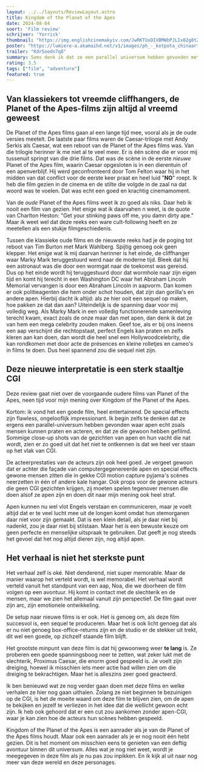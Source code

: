 ```yaml
---
layout: ../../layouts/ReviewLayout.astro
title: Kingdom of the Planet of the Apes
date: 2024-08-04
soort: 'Film review'
schrijver: 'Yorrick'
thumbnail: "https://img.englishcinemakyiv.com/JwRKTUxDIVBMWbPJLIx02g8t24RmLWDuwXXgVnoenF4/resize:fill:800:450:1:0/gravity:sm/aHR0cHM6Ly9leHBhdGNpbmVtYXByb2QuYmxvYi5jb3JlLndpbmRvd3MubmV0L2ltYWdlcy8xMWZmNjY1NS03NWNkLTQ1NGItYTBlMS1mZWQ0YzFmMzY3ZjQuanBn.jpg"
poster: "https://lumiere-a.akamaihd.net/v1/images/ph_-_kotpota_chinaart_1sht_6b3f11d1.png"
trailer: "Kdr5oedn7q8"
summary: Soms denk ik dat ze een parallel universum hebben gevonden met echte apen die kunnen spreken. De CGI is het toppunt van deze film en maakt samen met de acteerprestaties het gebrek aan een boeiend verhaal meer dan goed. Als je nog nooit een Planet of the Apes film hebt gezien is dit hét moment om je eens te verliezen in dit universum.
rating: 3.5
tags: ["film", "adventure"]
featured: true
---
```




## Van klassiekers tot vreemde cliffhangers, de Planet of the Apes-films zijn altijd al vreemd geweest

De Planet of the Apes films gaan al een lange tijd mee, vooral als je de oude versies meetelt. De laatste paar films waren de Caesar-trilogie met Andy Serkis als Caesar, wat een reboot van de Planet of the Apes films was. Van die trilogie herinner ik me niet al te veel meer. Er is één scène die er voor mij tussenuit springt van die drie films. Dat was de scène in de eerste *nieuwe* Planet of the Apes film, waarin Caesar opgesloten is in een dierentuin of een apenverblijf. Hij werd geconfronteerd door Tom Felton waar hij in het midden van dat conflict voor de eerste keer praat en heel luid "**NO**" roept. Ik heb die film gezien in de cinema en de stilte die volgde in de zaal na dat woord was te voelen. Dat was echt een goed en krachtig cinemamoment.

Van de *oude* Planet of the Apes films weet ik zo goed als niks. Daar heb ik nooit een film van gezien. Het enige wat ik daarvahen n weet, is de quote van Charlton Heston: "Get your stinking paws off me, you damn dirty ape." Maar ik weet wel dat deze reeks een ware cult-following heeft en ze meetellen als een stukje filmgeschiedenis.

Tussen die klassieke oude films en de nieuwste reeks had je de poging tot reboot van Tim Burton met Mark Wahlberg. Spijtig genoeg ook geen klepper. Het enige wat ik mij daarvan herinner is het einde, de cliffhanger waar Marky Mark teruggestuurd werd naar de moderne tijd. Bleek dat hij een astronaut was die door een wormgat naar de toekomst was gereisd. Dus op het einde wordt hij teruggestuurd door dat wormhole naar zijn eigen tijd en komt hij terecht in een Washington DC waar het Abraham Lincoln Memorial vervangen is door een Abraham Lincoln in aapvorm. Dan komen er ook politieagenten die hem onder schot houden, dat zijn dan gorilla's en andere apen. Hierbij dacht ik altijd: als ze hier ooit een sequel op maken, hoe pakken ze dat dan aan? Uiteindelijk is de spanning daar voor mij volledig weg. Als Marky Mark in een volledig functionerende samenleving terecht kwam, exact zoals de onze maar dan met apen, dan denk ik dat ze van hem een mega celebrity zouden maken. Geef toe, als er bij ons ineens een aap verschijnt die rechtopstaat, perfect Engels kan praten en zelfs kleren aan kan doen, dan wordt die heel snel een Hollywoodcelebrity, die kan rondkomen met door acte de présences en kleine rolletjes en cameo's in films te doen. Dus heel spannend zou die sequel niet zijn.

## Deze nieuwe interpretatie is een sterk staaltje CGI

Deze review gaat niet over de voorgaande oudere films van Planet of the Apes, neen tijd voor mijn mening over Kingdom of the Planet of the Apes. 

Kortom: ik vond het een goede film, heel entertainend. De special effects zijn flawless, ongelooflijk impressionant. Ik begin zelfs te denken dat ze ergens een parallel-universum hebben gevonden waar apen echt zoals mensen kunnen praten en acteren, en dat ze die gewoon hebben gefilmd. Sommige close-up shots van de gezichten van apen en hun vacht die nat wordt, zien er zo goed uit dat het niet te ontkennen is dat we heel ver staan op het vlak van CGI.

De acteerprestaties van de acteurs zijn ook heel goed. Je vergeet gewoon dat er achter die façade van computergegenereerde apen en special effects gewone mensen zitten die in gekke CGI motion capture pyjama's scènes neerzetten in één of andere kale hangar. Ook props voor de gewone acteurs die geen CGI gezichten krijgen, zij moeten spelen tegenover mensen die doen alsof ze apen zijn en doen dit naar mijn mening ook heel straf. 

Apen kunnen nu wel vlot Engels verstaan en communiceren, maar je voelt altijd dat er te veel lucht mee uit de longen komt omdat hun stemorganen daar niet voor zijn gemaakt. Dat is een klein detail, als je daar niet bij nadenkt, zou je daar niet bij stilstaan. Maar het is een bewuste keuze om geen perfecte en menselijke uitspraak te gebruiken. Dat geeft je nog steeds het gevoel dat het nog altijd dieren zijn, nog altijd apen.

## Het verhaal is niet het sterkste punt

Het verhaal zelf is oké. Niet denderend, niet super memorable. Maar de manier waarop het verteld wordt, is wel memorabel. Het verhaal wordt verteld vanuit het standpunt van een aap, Noa, die we doorheen de film volgen op een avontuur. Hij komt in contact met de slechterik en de mensen, maar we zien het allemaal vanuit zijn perspectief. De film gaat over zijn arc, zijn emotionele ontwikkeling.

De setup naar nieuwe films is er ook. Het is genoeg om, als deze film succesvol is, een sequel te produceren. Maar het is ook licht genoeg dat als er nu niet genoeg box-office-returns zijn en de studio er de stekker uit trekt, dit wel een goede, op zichzelf staande film blijft.

Het grootste minpunt van deze film is dat hij gewoonweg weer **te lang** is. Ze proberen een goede spanningsboog neer te zetten, wat zeker lukt met de slechterik, Proximus Caesar, die enorm goed gespeeld is. Je voelt zijn dreiging, hoewel ik misschien iets meer actie had willen zien om die dreiging te bekrachtigen. Maar het is alleszins zeer goed geacteerd.

Ik ben benieuwd wat ze nog verder gaan doen met deze films en welke verhalen ze hier nog gaan uithalen. Zolang ze niet beginnen te bezuinigen op de CGI, is het de moeite waard om deze film te blijven zien, om de apen te bekijken en jezelf te verliezen in het idee dat die wellicht gewoon echt zijn. Ik heb ook gehoord dat er een cut zou aankomen zonder apen-CGI, waar je kan zien hoe de acteurs hun scènes hebben gespeeld. 

Kingdom of the Planet of the Apes is een aanrader als je van de Planet of the Apes films houdt. Maar ook een aanrader als je er nog nooit één hebt gezien. Dit is het moment om misschien eens te genieten van een deftig avontuur binnen dit universum. Alles wat je nog niet weet, wordt je meegegeven in deze film als je nu pas zou inpikken. En ik kijk al uit naar nog meer van deze wereld en deze personages.
